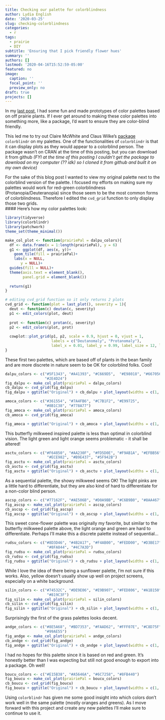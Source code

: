 ```yaml
---
title: Checking our palette for colorblindness
author: Lydia English
date: '2020-03-25'
slug: checking-colorblindness
categories:
  - r
tags:
  - prairie
  - DIY
subtitle: 'Ensuring that I pick friendly flower hues'
summary: ''
authors: []
lastmod: '2020-04-16T15:52:59-05:00'
featured: no
image:
  caption: ''
  focal_point: ''
  preview_only: no
draft: true
projects: []
---
```


In my [last post](/2020/03/16/a-prairie-color-palette/), I had some fun and made prototypes of color palettes based on off prairie plants. If I ever get around to making these color palettes into something more, like a package, I'd want to ensure they are color-blind friendly.  

This led me to try out Claire McWhite and Claus Wilke's [package](https://github.com/clauswilke/colorblindr) `colorblindr` on my palettes. One of the functionalities of `colorblindr` is that it can display plots as they would appear to a colorblind person. The package wasn't on CRAN at the time of this posting, but you can download it from github _(FYI at the time of this posting I couldn't get the package to download on my computer (?? idk) so I cloned it from github and built it on my own device)_ 

For the sake of this blog post I wanted to view my original palette next to the colorblind version of the palette. I focused my efforts on making sure my palettes would work for red-green colorblindness (Protanopia/Deuteranopia) since those seem to be the most common forms of colorblindness. Therefore I edited the `cvd_grid` function to only display those two grids.  
#### Here's how my color palettes look:

```r
library(tidyverse)
library(colorblindr)
library(patchwork)
theme_set(theme_minimal())

make_col_plot <- function(prairiePal = dalpu_colors){
  df <- data.frame(x = 1:length(prairiePal), y = 6)
  g1 <- ggplot(df, aes(x, y))+
    geom_tile(fill = prairiePal)+
    labs(x = NULL,
       y = NULL)+
  guides(fill = NULL)+
  theme(axis.text = element_blank(),
        panel.grid = element_blank())
  
  return(g1)
}

# editing cvd_grid function so it only returns 2 plots
cvd_grid <- function(plot = last_plot(), severity = 1){
  deut <- function(c) deutan(c, severity)
  p1 <- edit_colors(plot, deut)
  
  prot <- function(c) protan(c, severity)
  p2 <- edit_colors(plot, prot)
  
  cowplot::plot_grid(p1, p2, scale = 0.9, hjust = 0, vjust = 1,
                     labels = c("Deutanomaly", "Protanomaly"),
                     label_x = 0.01, label_y = 0.99, label_size = 12, label_fontface = "bold")
}

```

These first two palettes, which are based off of plants in the bean family and are more discrete in nature seem to be OK for colorblind folks. Cool!

```r
dalpu_colors <- c("#5F1343", "#A41393", "#C669D5",  "#E98018", "#667056",
                  "#2E4D24")
fig_dalpu <- make_col_plot(prairiePal = dalpu_colors)
cb_dalpu <- cvd_grid(fig_dalpu)
fig_dalpu + ggtitle("Original") + cb_dalpu + plot_layout(widths = c(1, 2))
```


```r
amoca_colors <- c("#361554", "#7A4FB6", "#C7B1F2", "#E99725", 
                  "#8B1C38", "#778A77")
fig_amoca <- make_col_plot(prairiePal = amoca_colors)
cb_amoca <- cvd_grid(fig_amoca)

fig_amoca + ggtitle("Original") + cb_amoca + plot_layout(widths = c(1, 2))
```
This butterfly milkweed inspired palette is less than optimal in colorblind vision. The light green and light orange seems problematic - it shall be altered! 

```r
asctu_colors <- c("#F64850", "#AA230F", "#FD5D0E", "#F9AB1A", "#EFBB56", 
                   "#ECE982", "#B9E437", "#5F942B")
fig_asctu <- make_col_plot(prairiePal = asctu_colors)
cb_asctu <- cvd_grid(fig_asctu)
fig_asctu + ggtitle("Original") + cb_asctu + plot_layout(widths = c(1, 2))
```

As a sequential palette, the showy milkweed seems OK! The light pinks are a little hard to differentiate, but they are also kind of hard to differentiate for a non-color blind person. 

```r
ascsp_colors <- c("#77162F", "#AE506B", "#D0A9BB", "#C6B9B0", "#8AA467", "#4B873A", "#205713")
fig_ascsp <- make_col_plot(prairiePal = ascsp_colors)
cb_ascsp <- cvd_grid(fig_ascsp)
fig_ascsp + ggtitle("Original") + cb_ascsp + plot_layout(widths = c(1, 2))
```

This sweet cone-flower palette was originally my favorite, but similar to the butterfly milkweed palette above, the light orange and green are hard to differentiate. Perhaps I'll make this a discrete palette instead of sequential... 

```r
rudsu_colors <- c("#8D3D46", "#4B2A17", "#F4AB00", "#FEDD00", "#D3BE17", 
                   "#8FA844", "#4C7A3D")
fig_rudsu <- make_col_plot(prairiePal = rudsu_colors)
cb_rudsu <- cvd_grid(fig_rudsu)
fig_rudsu + ggtitle("Original") + cb_rudsu + plot_layout(widths = c(1, 2))
```

While I love the idea of there being a sunflower palette, I'm not sure if this works. Also, yellow doesn't usually show up well on project screens, especially on a white background. 

```r
silin_colors <- c("#74532C", "#DE9E06", "#E9B907", "#FED806", "#A1B150", 
                   "#819C3F")
fig_silin <- make_col_plot(prairiePal = silin_colors)
cb_silin <- cvd_grid(fig_silin)
fig_silin + ggtitle("Original") + cb_silin + plot_layout(widths = c(1, 2))
```

Surprisingly the first of the grass palettes looks decent. 

```r
andge_colors <- c("#8E5A68", "#BD7353", "#FAAD62", "#FFF07E", "#C8D75F",  
                  "#99AE55")
fig_andge <- make_col_plot(prairiePal = andge_colors)
cb_andge <- cvd_grid(fig_andge)
fig_andge + ggtitle("Original") + cb_andge + plot_layout(widths = c(1, 2))
```

I had no hopes for this palette since it is based on red and green. It's honestly better than I was expecting but still not good enough to export into a package. Oh well! 

```r
boucu_colors <- c("#E15B38", "#A5646A", "#6C7258", "#8FB440")
fig_boucu <- make_col_plot(prairiePal = boucu_colors)
cb_boucu <- cvd_grid(fig_boucu)
fig_boucu + ggtitle("Original") + cb_boucu + plot_layout(widths = c(1, 2))
```

Using `colorblindr` has given me some good insight into which colors don't work well in the same palette (mostly oranges and greens). As I move forward with this project and create any new palettes I'll make sure to continue to use it. 